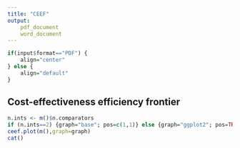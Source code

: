```yaml
---
title: "CEEF"
output: 
	pdf_document
	word_document
---
```

```r
if(input$format=="PDF") {
    align="center"
} else {
    align="default"
}
```

## Cost-effectiveness efficiency frontier



```r
n.ints <- m()$n.comparators
if (n.ints==2) {graph="base"; pos=c(1,1)} else {graph="ggplot2"; pos=TRUE}
ceef.plot(m(),graph=graph)
cat()
```
